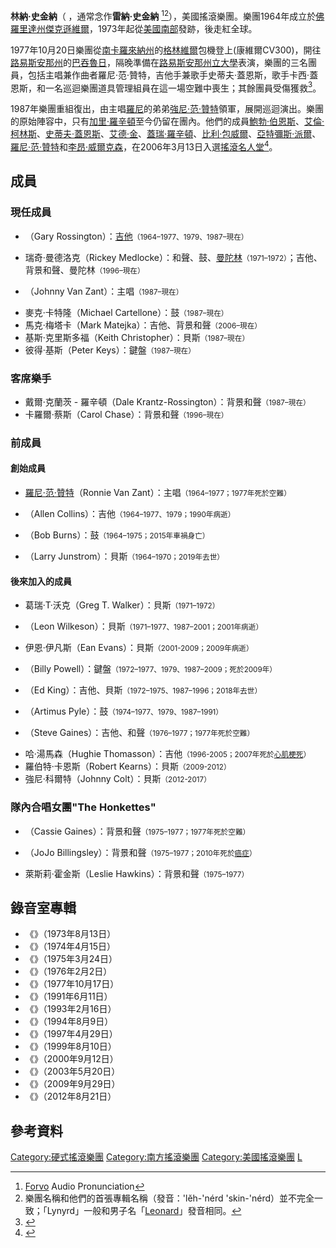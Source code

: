 {{noteTA
|G1=人名
}}
{{Infobox musical artist
 |name            = [[File:Lynyrd_Skynyrd_logo.svg|270px]]
 |image           = File:Lynyrd Skynyrd band (1973).jpg
 |image_size      = 300
 |landscape       = yes
 |caption         = 1973年的林納·史金納
 |background      = group_or_band
 |origin          = {{USA}}[[佛罗里达州|佛羅里達州]][[杰克逊维尔_(佛罗里达州)|傑克孫維]]
 |genre           = {{flatlist|
* [[南方摇滚|南方搖滾]]
* [[藍調搖滾|藍調搖滾]]
* [[硬式搖滾|硬式搖滾]]<ref>{{AllMusic|class=artist|id=mn0000170369|tab=biography|label=Artist Biography by Stephen Thomas Erlewine|last=Erlewine|first=Stephen Thomas|accessdate=June 15, 2016}}</ref>}}
 |years_active    = {{flatlist|
* 1964–1977
* 1979
* 1987–現在}}
 |label           = {{flatlist|
* {{link-en|MCA唱片|MCA Records|MCA}}
* [[大西洋唱片|Atlantic]]
* {{link-en|摩羯座唱片|Capricorn Records|Capricorn}}
* {{link-en|CMC國際唱片公司|CMC International|CMC International}}
* {{link-en|聖域唱片|Sanctuary Records|Sanctuary}}
* {{link-en|環球唱片 (1995年)|Universal Records (1995)|Universal}}
* {{link-en|走鵑唱片|Roadrunner Records|Roadrunner}}/Loud & Proud}}
 |associated_acts = <!--Listed in accordance with Wikipedia infobox guidelines.-->{{flatlist|
* {{link-en|范·贊特|Van Zant}}
* {{link-en|羅辛頓柯林斯樂團|Rossington Collins Band}}
* {{link-en|艾倫·柯林斯樂團|Allen Collins Band}}
* {{link-en|逃犯合唱團|Outlaws (band)}}
* {{link-en|草莓鬧鐘|Strawberry Alarm Clock}}
* {{link-en|黑腳 (樂團)|Blackfoot (band)|黑腳}}
* [[ZZ_Top|ZZ Top]]
* {{link-en|羅辛頓樂團|The Rossington Band}}
* {{link-en|查理·丹尼爾斯 (音樂家)|Charlie Daniels|查理·丹尼爾斯}}}}
 |website         = {{URL|lynyrdskynyrd.com}}
 |current_members = [[蓋瑞·羅辛頓|蓋瑞·羅辛頓]]<br>[[瑞奇·曼德洛克|瑞奇·曼德洛克]]<br>[[強尼·范·贊特|強尼·范·贊特]]<br>[[麥可·卡特隆|麥可·卡特隆]]<br>[[馬克·梅塔卡|馬克·梅塔卡]]<br>[[彼得·基斯|彼得·基斯]]<br>基斯·克里斯多福
 |past_members    = 詳見[[#前成員|前成員部分]]
}}
'''林納·史金納'''（{{lang-en|Lynyrd Skynyrd}} {{IPAc-en|icon|ˌ|l|ɪ|n|ər|d|_|ˈ|s|k|ɪ|n|ər|d}} {{respell|LIN|ərd|SKIN|ərd}}，通常念作'''雷納·史金納''' {{IPAc-en|ˌ|l|ɛ|n|ər|d|_|ˈ|s|k|ɪ|n|ər|d}} {{respell|LEN|ərd|SKIN|ərd}} <ref>[http://forvo.com/word/lynyrd_skynyrd/ Forvo] {{Wayback|url=http://forvo.com/word/lynyrd_skynyrd/ |date=20190624040554 }} Audio Pronunciation</ref><ref>樂團名稱和他們的首張專輯名稱（發音：'lĕh-'nérd 'skin-'nérd）並不完全一致；「Lynyrd」一般和男子名「[[雷納德|Leonard]]」發音相同。</ref>），美國搖滾樂團。樂團1964年成立於[[佛羅里達州|佛羅里達州]][[傑克遜維爾_(佛羅里達州)|傑克遜維爾]]，1973年起從[[美國南部|美國南部]]發跡，後走紅全球。

1977年10月20日樂團從[[南卡羅來納州|南卡羅來納州]]的[[格林維爾|格林維爾]]包機登上(康維爾CV300)，開往[[路易斯安那州|路易斯安那州]]的[[巴吞魯日|巴吞魯日]]，隔晚準備在[[路易斯安那州立大學|路易斯安那州立大學]]表演，樂團的三名團員，包括主唱兼作曲者羅尼·范·贊特，吉他手兼歌手史蒂夫·蓋恩斯，歌手卡西·蓋恩斯，和一名巡迴樂團道具管理組員在這一場空難中喪生；其餘團員受傷獲救<ref name=Check-Six>{{cite web |title=The 'Lynyrd Skynyrd' Crash |url=http://www.check-six.com/Crash_Sites/LynyrdSkynyrd-N55VM.htm |work=Check-Six.com |date=May 2007 |accessdate=July 5, 2008 |archive-date=2012-09-26 |archive-url=https://www.webcitation.org/6AxpnRuHV?url=http://www.check-six.com/Crash_Sites/LynyrdSkynyrd-N55VM.htm |dead-url=no }}</ref>。

1987年樂團重組復出，由主唱[[羅尼·范·贊特|羅尼]]的弟弟[[強尼·范·贊特|強尼·范·贊特]]領軍，展開巡迴演出。樂團的原始陣容中，只有[[加里·羅辛頓|加里·羅辛頓]]至今仍留在團內。他們的成員[[鮑勃·伯恩斯|鮑勃·伯恩斯]]、[[艾倫·柯林斯|艾倫·柯林斯]]、[[史蒂夫·蓋恩斯|史蒂夫·蓋恩斯]]、[[艾德·金|艾德·金]]、[[蓋瑞·羅辛頓|蓋瑞·羅辛頓]]、[[比利·包威爾|比利·包威爾]]、[[亞特彌斯·派爾|亞特彌斯·派爾]]、[[羅尼·范·贊特|羅尼·范·贊特]]和[[李昂·威爾克森|李昂·威爾克森]]，在2006年3月13日入選[[搖滾名人堂|搖滾名人堂]]<ref>{{Cite web |url=http://www.futurerocklegends.com/preyear.php?induction_year=2006 |title=名人堂2006年 |access-date=2017-06-30 |archive-date=2020-08-03 |archive-url=https://web.archive.org/web/20200803135156/https://futurerocklegends.com/preyear.php?induction_year=2006 |dead-url=no }}</ref>。

==成員==
===現任成員===
* {{link-en|蓋瑞·羅辛頓|Gary Rossington}}（Gary Rossington）：[[吉他|吉他]]<small>（1964–1977、1979、1987–現在）</small>
* 瑞奇·曼德洛克（Rickey Medlocke）：和聲、鼓、[[曼陀林|曼陀林]]<small>（1971–1972）</small>；吉他、背景和聲、曼陀林<small>（1996–現在）</small>
* {{link-en|強尼·范·贊特|Johnny Van Zant}}（Johnny Van Zant）：主唱<small>（1987–現在）</small>
* 麥克·卡特隆（Michael Cartellone）：鼓<small>（1987–現在）</small>
* 馬克·梅塔卡（Mark Matejka）：吉他、背景和聲<small>（2006–現在）</small>
* 基斯·克里斯多福（Keith Christopher）：貝斯<small>（1987–現在）</small>
* 彼得·基斯（Peter Keys）：鍵盤<small>（1987–現在）</small>

===客席樂手===
* 戴爾·克蘭茨 - 羅辛頓（Dale Krantz-Rossington）：背景和聲<small>（1987–現在）</small>
* 卡羅爾·蔡斯（Carol Chase）：背景和聲<small>（1996–現在）</small>

===前成員===
====創始成員====
* [[羅尼·范·贊特|羅尼·范·贊特]]（Ronnie Van Zant）：主唱<small>（1964–1977；1977年死於空難）</small>
* {{link-en|艾倫·柯林斯|Allen Collins}}（Allen Collins）：吉他<small>（1964–1977、1979；1990年病逝）</small>
* {{link-en|鮑勃·伯恩斯|Bob Burns (drummer)}}（Bob Burns）：鼓<small>（1964–1975；2015年車禍身亡）</small>
* {{link-en|賴瑞·強斯托姆|Larry Junstrom}}（Larry Junstrom）：貝斯<small>（1964–1970；2019年去世）</small>

====後來加入的成員====
* 葛瑞·T·沃克（Greg T. Walker）：貝斯<small>（1971–1972）</small>
* {{link-en|李昂·威爾克森|Leon Wilkeson}}（Leon Wilkeson）：貝斯<small>（1971–1977、1987–2001；2001年病逝）</small>
* 伊恩·伊凡斯（Ean Evans）：貝斯<small>（2001-2009；2009年病逝）</small>
* {{link-en|比利·包威爾|Billy Powell}}（Billy Powell）：鍵盤<small>（1972–1977、1979、1987–2009；死於2009年）</small>
* {{link-en|艾德·金|Ed King}}（Ed King）：吉他、貝斯<small>（1972–1975、1987–1996；2018年去世）</small>
* {{link-en|亞特彌斯·派爾|Artimus Pyle}}（Artimus Pyle）：鼓<small>（1974–1977、1979、1987–1991）</small>
* {{link-en|史蒂夫·蓋恩斯|Steve Gaines}}（Steve Gaines）：吉他、和聲<small>（1976–1977；1977年死於空難）</small>
* 哈·湯馬森（Hughie Thomasson）：吉他<small>（1996-2005；2007年死於[[心肌梗死|心肌梗死]]）</small>
* 羅伯特·卡恩斯（Robert Kearns）：貝斯<small>（2009-2012）</small>
* 強尼·科爾特（Johnny Colt）：貝斯<small>（2012-2017）</small>

===隊內合唱女團"The Honkettes"===
* {{link-en|凱茜·蓋恩斯|Cassie Gaines}}（Cassie Gaines）：背景和聲<small>（1975–1977；1977年死於空難）</small>
* {{link-en|喬喬·畢林斯利|JoJo Billingsley}}（JoJo Billingsley）：背景和聲<small>（1975–1977；2010年死於[[癌症|癌症]]）</small>
* 萊斯莉·霍金斯（Leslie Hawkins）：背景和聲<small>（1975–1977）</small>


==錄音室專輯==
*《{{link-en|(Pronounced 'Lĕh-'nérd 'Skin-'nérd)|(Pronounced 'Lĕh-'nérd 'Skin-'nérd)}}》（1973年8月13日）
*《{{link-en|Second Helping|Second Helping}}》（1974年4月15日）
*《{{link-en|Nuthin' Fancy|Nuthin' Fancy}}》（1975年3月24日）
*《{{link-en|Gimme Back My Bullets|Gimme Back My Bullets}}》（1976年2月2日）
*《{{link-en|Street Survivors|Street Survivors}}》（1977年10月17日）
*《{{link-en|Lynyrd Skynyrd 1991|Lynyrd Skynyrd 1991}}》（1991年6月11日）
*《{{link-en|The Last Rebel|The Last Rebel}}》（1993年2月16日）
*《{{link-en|Endangered Species|Endangered Species (Lynyrd Skynyrd album)}}》（1994年8月9日）
*《{{link-en|Twenty|Twenty (Lynyrd Skynyrd album)}}》（1997年4月29日）
*《{{link-en|Edge of Forever|Edge of Forever}}》（1999年8月10日）
*《{{link-en|Christmas Time Again|Christmas Time Again}}》（2000年9月12日）
*《{{link-en|Vicious Cycle|Vicious Cycle (album)}}》（2003年5月20日）
*《{{link-en|God & Guns|God & Guns}}》（2009年9月29日）
*《{{link-en|Last of a Dyin' Breed|Last of a Dyin' Breed}}》（2012年8月21日）

== 參考資料 ==
{{reflist}}

{{摇滚名人堂2006届入选者}}

{{Authority control}}
{{DEFAULTSORT:Lynyrd Skynyrd}}
[[Category:硬式搖滾樂團|Category:硬式搖滾樂團]]
[[Category:南方搖滾樂團|Category:南方搖滾樂團]]
[[Category:美國搖滾樂團|Category:美國搖滾樂團]]
[[Category:摇滚名人堂入选者|L]]